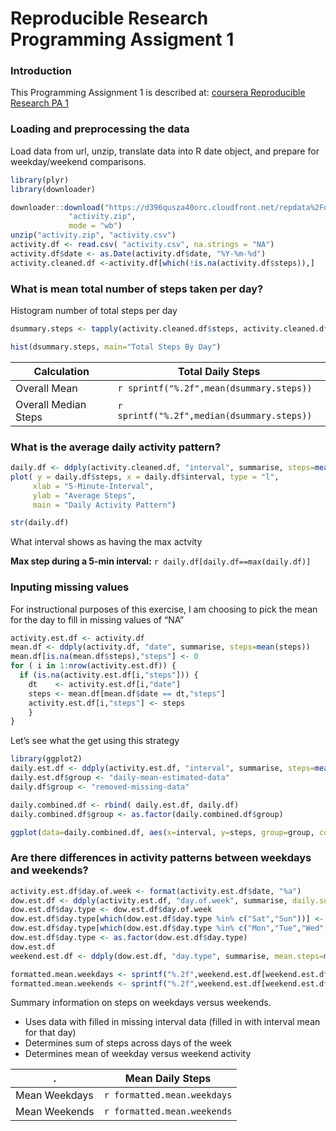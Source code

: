 Reproducible Research  Programming Assigment 1
========================================================

### Introduction

This Programming Assignment 1 is described at: [coursera Reproducible Research PA 1](https://class.coursera.org/repdata-011/human_grading/view/courses/973512/assessments/3/submissions)

### Loading and preprocessing the data

Load data from url, unzip, translate data into R date object, and prepare for weekday/weekend comparisons.
  
```r
library(plyr)
library(downloader)

downloader::download("https://d396qusza40orc.cloudfront.net/repdata%2Fdata%2Factivity.zip",
             "activity.zip", 
             mode = "wb")  
unzip("activity.zip", "activity.csv")
activity.df <- read.csv( "activity.csv", na.strings = "NA")
activity.df$date <- as.Date(activity.df$date, "%Y-%m-%d")
activity.cleaned.df <-activity.df[which(!is.na(activity.df$steps)),]
```

###  What is mean total number of steps taken per day?

Histogram number of total steps per day

```r
dsummary.steps <- tapply(activity.cleaned.df$steps, activity.cleaned.df$date, sum, na.rm = TRUE)

hist(dsummary.steps, main="Total Steps By Day")
```

Calculation | Total Daily Steps
------------ | -----
Overall Mean | `r sprintf("%.2f",mean(dsummary.steps))`
Overall Median Steps | `r sprintf("%.2f",median(dsummary.steps))`

### What is the average daily activity pattern?

```r
daily.df <- ddply(activity.cleaned.df, "interval", summarise, steps=mean(steps))
plot( y = daily.df$steps, x = daily.df$interval, type = "l", 
     xlab = "5-Minute-Interval", 
     ylab = "Average Steps", 
     main = "Daily Activity Pattern")

str(daily.df)
```

What interval shows as having the max actvity

**Max step during a 5-min interval:** `r daily.df[daily.df==max(daily.df)]`

### Inputing missing values

For instructional purposes of this exercise, I am choosing to pick the mean for the day to fill in missing values of "NA"


```r
activity.est.df <- activity.df 
mean.df <- ddply(activity.df, "date", summarise, steps=mean(steps))
mean.df[is.na(mean.df$steps),"steps"] <- 0
for ( i in 1:nrow(activity.est.df)) {
  if (is.na(activity.est.df[i,"steps"])) {
    dt    <- activity.est.df[i,"date"]
    steps <- mean.df[mean.df$date == dt,"steps"]
    activity.est.df[i,"steps"] <- steps
    }
}
```

Let's see what the get using this strategy

```r
library(ggplot2)
daily.est.df <- ddply(activity.est.df, "interval", summarise, steps=mean(steps))
daily.est.df$group <- "daily-mean-estimated-data"
daily.df$group <- "removed-missing-data"

daily.combined.df <- rbind( daily.est.df, daily.df)
daily.combined.df$group <- as.factor(daily.combined.df$group)

ggplot(data=daily.combined.df, aes(x=interval, y=steps, group=group, colour=group)) + geom_line()
```


###  Are there differences in activity patterns between weekdays and weekends?

```r
activity.est.df$day.of.week <- format(activity.est.df$date, "%a")
dow.est.df <- ddply(activity.est.df, "day.of.week", summarise, daily.sum=sum(steps))
dow.est.df$day.type <- dow.est.df$day.of.week
dow.est.df$day.type[which(dow.est.df$day.type %in% c("Sat","Sun"))] <- "Weekend"
dow.est.df$day.type[which(dow.est.df$day.type %in% c("Mon","Tue","Wed","Thu","Fri"))] <- "Weekday"
dow.est.df$day.type <- as.factor(dow.est.df$day.type)
dow.est.df 
weekend.est.df <- ddply(dow.est.df, "day.type", summarise, mean.steps=mean(daily.sum))

formatted.mean.weekdays <- sprintf("%.2f",weekend.est.df[weekend.est.df$day.type=="Weekday","mean.steps"])
formatted.mean.weekends <- sprintf("%.2f",weekend.est.df[weekend.est.df$day.type=="Weekend","mean.steps"])
```

Summary information on steps on weekdays versus weekends.

* Uses data with filled in missing interval data (filled in with interval mean for that day)
* Determines sum of steps across days of the week
* Determines mean of weekday versus weekend activity

 . | Mean Daily Steps
------------ | -----
 Mean Weekdays| `r formatted.mean.weekdays`
 Mean Weekends | `r formatted.mean.weekends`
